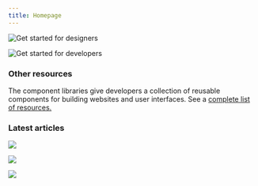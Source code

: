 ```yaml
---
title: Homepage
---
```




<FeatureCard
    href="/getting-started/designers"
    label="Start"
    title="Designing"
    margin="true"
    className="feature-tile--designers">

![Get started for designers](homepage/images/getting-started-designers.png)

</FeatureCard>
<FeatureCard
    href="/getting-started/developers/vanilla"
    label="Start"
    title="Developing"
    className="feature-tile--developers">

![Get started for developers](homepage/images/getting-started-developers.png)

</FeatureCard>

### Other resources

The component libraries give developers a collection of reusable components for
building websites and user interfaces. See a
[complete list of resources.](/resources)

<Row className="tile--resource--no-margin tile--group">
<Column colLg="4" colMd="4" noGutterSm>
  <ResourceCard
    dark="true"
    title="Sketch libraries"
    href="/resources#theme-libraries"
    type="resource">
      <MdxIcon name="sketch" />
  </ResourceCard>
</Column>
<Column colLg="4" colMd="4"  noGutterSm>
  <ResourceCard
    dark="true"
    title="Carbon Components"
    href="https://github.com/carbon-design-system/carbon/tree/master/packages/components"
    type="resource">

<MdxIcon name="github" />

  </ResourceCard>
</Column>
<Column colLg="4" colMd="4" noGutterSm>
  <ResourceCard
    dark="true"
    title="Carbon Components React"
    href="https://github.com/carbon-design-system/carbon/tree/master/packages/react"
    type="resource">

<MdxIcon name="github" />

  </ResourceCard>
</Column>
<Column colLg="4" colMd="4"  noGutterSm>
  <ResourceCard
    dark="true"
    title="Carbon Components Angular"
    href="https://github.com/ibm/carbon-components-angular"
    type="resource">

<MdxIcon name="github" />

  </ResourceCard>
</Column>
<Column colLg="4" colMd="4" noGutterSm>
  <ResourceCard
    dark="true"
    title="Carbon Components Vue"
    href="https://github.com/carbon-design-system/carbon-components-vue"
    type="resource">

<MdxIcon name="github" />

  </ResourceCard>
</Column>
</Row>

### Latest articles

<Row>
<Column colLg="4" colMd="4" noGutterMdLeft>
<ResourceCard
type="article"
    dark="true"
    title="Carbon June(ish) preview"
    author="Alison Joseph"
    date="June 13, 2019"
    href="https://medium.com/carbondesign/carbon-june-ish-preview-9c5843258933"
    >

![](/resources/images/june_option_3.png)

</ResourceCard>
</Column>
<Column colLg="4" colMd="4"  noGutterMdLeft>
<ResourceCard
    dark="true"
    type="article"
    title="Carbon v10.3.0 (May 2019)"
    author="Josh Black"
    date="June 6, 2019"
    href="https://medium.com/carbondesign/carbon-v10-3-0-may-2019-41b1f970f0ce"
    >

![](resources/images/10_3-image.png)

</ResourceCard>
</Column>
<Column colLg="4" colMd="4"  noGutterMdLeft>
<ResourceCard
    dark="true"
    type="article"
    title="Essentials: Learn to build with Carbon"
    author="Matt Rosno"
    date="May 15, 2019"
    href="https://medium.com/carbondesign/essentials-learn-to-build-with-carbon-1d11ce05125f"
    >

![](/resources/images/code_palette.png)

</ResourceCard>
</Column>
</Row>

